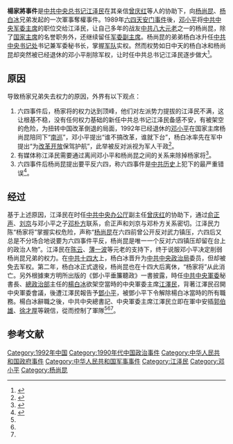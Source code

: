 {{Infobox Civil Conflict
|Event_Name    = 
|Image_Name    =
|Image_Caption =
|AKA           = 
|Participants  = 
|Location      = 
|Date          = 
|Result        = 
|URL           =
|conflict=杨家将事件|date=1992年10月18日|place={{CHN}}[[北京市|北京市]][[中南海|中南海]]|result=[[楊尚昆|楊尚昆]]、[[楊白冰|楊白冰]]失去军队实权|side1='''實施：'''
*[[邓小平|邓小平]]（第二代領導核心，曾任中央軍委主席）
**[[江泽民|江泽民]]（時任中共中央總書記，中央軍委主席）（提議）
**[[曾庆红|曾庆红]]（時任中共中央办公厅主任、中央直属机关工作委员会书记）（提議）
{{List collapsed|title=其他參與者|1='''聯絡：'''
*[[刘京_(1944年)|劉京]]
*[[俞正声|俞正声]]
*[[鄧樸方|鄧樸方]]
'''支持：'''
*[[陳雲|陳雲]]
*[[薄一波|薄一波]]}}|side2='''目标方：'''
*[[杨尚昆|杨尚昆]]（時任國家主席，中央軍委副主席）
*[[杨白冰|杨白冰]]（時任中共中央軍委秘書長，中共中央書記處書記，掌握軍權）|side1a=|side1b=|side1c=|side2a=|causes=*杨白冰欲架空当时的中央军委主席江泽民，背着江泽民召开中央军委会议
*六四事件后杨尚昆提出要平反六四，称六四事件是中共历史上犯下的最严重错误
*六四事件后，杨家将的权力达到顶峰，他们对左派势力提拔的江泽民不满}}

'''楊家將事件'''是[[中国共产党中央委员会总书记|中共中央总书记]][[江泽民|江泽民]]在其亲信[[曾庆红|曾庆红]]等人的协助下，向[[杨尚昆|杨尚昆]]、[[杨白冰|杨白冰]]兄弟发起的一次軍事奪權事件。1989年[[六四天安门事件|六四天安门事件]]後，[[邓小平|邓小平]]将[[中国共产党中央军事委员会主席|中共中央军委主席]]的职位交给江泽民，让自己多年的战友[[中共八大元老|中共八大元老]]之一的杨尚昆，除了[[中华人民共和国主席|国家主席]]的名誉职务外，还继续留任[[中國共產黨中央軍事委員會副主席|军委副主席]]。杨尚昆的弟弟杨白冰升任[[中共中央书记处|中共中央书记处]]书记兼军委秘书长，掌握[[中国人民解放军|军队]]实权。然而权势如日中天的杨白冰和杨尚昆却突然被已经退休的邓小平削除军权，让时任中共总书记江泽民逐步做大<ref name="wlzy">{{Cite news|url=http://www.voachinese.com/content/yangbaibing-20130117/1585554.html|title=镇压六四主将、党内斗争牺牲品杨白冰病逝|date=2013-01-17|work=美国之音}}</ref>。

== 原因 ==
导致杨家兄弟失去权力的原因，外界有以下观点：

#六四事件后，杨家将的权力达到顶峰，他们对左派势力提拔的江泽民不满，这让根基不稳，没有任何权力基础的新任中共总书记江泽民备感不安，有被架空的危险，为扭转中国改革倒退的局面，1992年已经退休的[[邓小平|邓小平]]在国家主席杨尚昆陪同下“[[邓小平南巡|南巡]]”，邓小平提出“谁不搞改革，谁就下台”，杨白冰率先在军中提出“为[[改革开放|改革开放]]保驾护航”，此举被反对派视为军人干政<ref name="中國日報">{{Cite news|url=http://dailynews.sina.com/bg/news/int/int/chinesedaily/20130116/06004162368.html|title=「楊家將」成歷史 楊尚昆之弟楊白冰病逝|date=2013年1月16日|work=[[中國日報|中國日報]]}}</ref>。
#有媒体称江泽民需要通过离间邓小平和杨尚昆之间的关系来除掉杨家将<ref>{{Cite news|url=http://news.creaders.net/china/2015/01/19/1480043.html|title=帮助江泽民曾庆红离间杨尚昆与邓小平|date=2015-01-19|work=万维网}}</ref>。
#六四事件后杨尚昆提出要平反六四，称六四事件是[[中国共产党历史|中共历史]]上犯下的最严重错误<ref name="a1">{{cite book|author=楊繼繩|title=中國改革時代的政治鬥爭|date=2009|publisher=天地圖書出版公司|location=香港|page=503}}</ref>。

== 经过 ==
基于上述原因，江泽民在时任[[中共中央办公厅|中共中央办公厅]]副主任[[曾庆红|曾庆红]]的协助下，通过[[俞正声|俞正声]]、[[刘京_(1944年)|刘京]]与邓小平之子[[邓朴方|邓朴方]]联系，俞正声和刘京与邓朴方关系密切。江泽民力陈“杨家将”掌握实权危险，声称“[[杨尚昆|杨尚昆]]在六四前曾公开反对武力镇压，六四后又总是不分场合地说要为六四事件平反，杨尚昆是唯一一个反对六四镇压却留在台上的政治人物”。江泽民在[[陈云|陈云]]、[[薄一波|薄一波]]等元老的支持下，终于说服邓小平决定削弱杨尚昆兄弟的权力。在[[中国共产党第十四次全国代表大会|中共十四大]]上，杨白冰晋升为[[中国共产党中央政治局|中共中央政治局]]委员，但却被免去军权。第二年，杨白冰正式退役，杨尚昆也在十四大后离休，“杨家将”从此消亡。另外根據東方明所出版的《鄧小平垂簾聽政》一書披露，時任[[中央军事委员会|中共中央軍委]]秘書長、[[中国人民解放军总政治部|總政治部]]主任的[[楊白冰|楊白冰]]欲架空當時的中央軍委主席[[江澤民|江澤民]]，背著江澤民召開中央軍委會議，後遭江澤民報告予[[鄧小平|鄧小平]]，被鄧小平下令解除楊白冰當時的所有職務。楊白冰辭職之後，中共中央總書記、中央軍委主席江澤民立即在軍中安插[[郭伯雄|郭伯雄]]、[[徐才厚|徐才厚]]等親信，從而控制了軍隊<ref name="wlzy" /><ref name="中國日報" /><ref name="a1" />。

== 参考文献 ==
{{Reflist|2}}

[[Category:1992年中国|Category:1992年中国]]
[[Category:1990年代中国政治事件|Category:1990年代中国政治事件]]
[[Category:中华人民共和国政府事件|Category:中华人民共和国政府事件]]
[[Category:中华人民共和国军事事件|Category:中华人民共和国军事事件]]
[[Category:江泽民|Category:江泽民]]
[[Category:邓小平|Category:邓小平]]
[[Category:杨尚昆|Category:杨尚昆]]